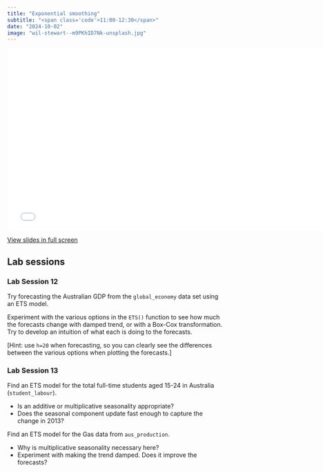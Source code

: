 ```yaml
---
title: "Exponential smoothing"
subtitle: "<span class='code'>11:00-12:30</span>"
date: "2024-10-02"
image: "wil-stewart--m9PKhID7Nk-unsplash.jpg"
---
```


<!-- Materials will be distributed sooner to the event. -->

```{=html}
<embed src="../../materials/07_ets.pdf" type="application/pdf" width="750px" height="420px">
```

[View slides in full screen](../../materials/07_ets.pdf)

## Lab sessions

### Lab Session 12

Try forecasting the Australian GDP from the `global_economy` data set using an ETS model.

Experiment with the various options in the `ETS()` function to see how much the forecasts change with damped trend, or with a Box-Cox transformation. Try to develop an intuition of what each is doing to the forecasts.

[Hint: use `h=20` when forecasting, so you can clearly see the differences between the various options when plotting the forecasts.]

### Lab Session 13

Find an ETS model for the total full-time students aged 15-24 in Australia (`student_labour`).

  * Is an additive or multiplicative seasonality appropriate?
  * Does the seasonal component update fast enough to capture the change in 2013?

Find an ETS model for the Gas data from `aus_production`.

  * Why is multiplicative seasonality necessary here?
  * Experiment with making the trend damped. Does it improve the forecasts?
